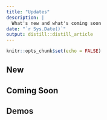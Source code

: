 ```yaml
---
title: "Updates"
description: |
  What's new and what's coming soon
date: "`r Sys.Date()`"
output: distill::distill_article
---
```


```r
knitr::opts_chunk$set(echo = FALSE)
```

## New

## Coming Soon

## Demos





